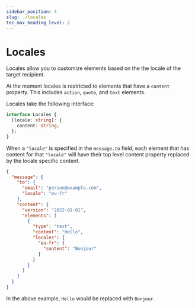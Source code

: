 ```yaml
---
sidebar_position: 4
slug: ./locales
toc_max_heading_level: 2
---
```


# Locales

Locales allow you to customize elements based on the the locale of the target recipient.

At the moment locales is restricted to elements that have a `content` property. This includes `action`, `quote`, and `text` elements.

Locales take the following interface:

```typescript
interface Locales {
  [locale: string]: {
    content: string;
  };
}
```

When a `"locale"` is specified in the `message.to` field, each element that has content
for that `"locale"` will have their top level content property replaced by the locale specific
content.

```json
{
  "message": {
    "to": {
      "email": "person@example.com",
      "locale": "eu-fr"
    },
    "content": {
      "version": "2022-01-01",
      "elements": [
        {
          "type": "text",
          "content": "Hello",
          "locales": {
            "eu-fr": {
              "content": "Bonjour"
            }
          }
        }
      ]
    }
  }
}
```

In the above example, `Hello` would be replaced with `Bonjour`.
